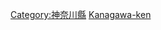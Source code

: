 {{日本行政區劃分類導航|建築物}}
{{Commonscat|Buildings in Kanagawa prefecture}}

[[Category:神奈川縣|Category:神奈川縣]]
[[Category:日本各都道府縣建築物|Kanagawa-ken]]